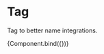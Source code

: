 
<Meta title="Elements/Tag" component={Tag} />

# Tag

Tag to better name integrations.


<Canvas>
  <Story
    name="Tag"
    args={{
      tagTitle: "Tag",
      bgColor: "#3F74F9",
    }}>
    {Component.bind({})}
  </Story>
</Canvas>
